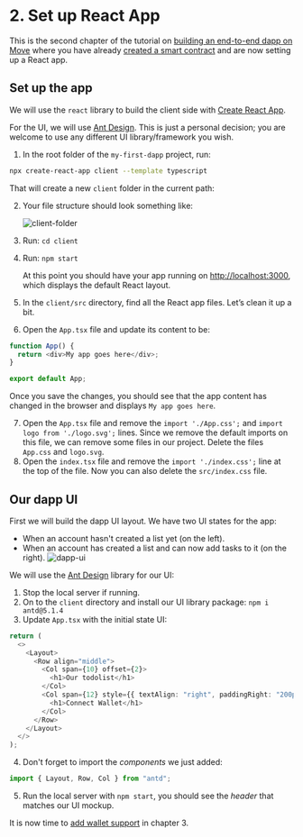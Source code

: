 # 2. Set up React App

This is the second chapter of the tutorial on [building an end-to-end dapp on Move](../build-e2e-dapp.mdx) where you have already [created a smart contract](1-create-smart-contract.mdx) and are now setting up a React app.

## Set up the app

We will use the `react` library to build the client side with [Create React App](https://create-react-app.dev/docs/getting-started#creating-an-app).

For the UI, we will use [Ant Design](https://ant.design/). This is just a personal decision; you are welcome to use any different UI library/framework you wish.

1. In the root folder of the `my-first-dapp` project, run:

```bash filename="Terminal"
npx create-react-app client --template typescript
```

That will create a new `client` folder in the current path:

2. Your file structure should look something like:

   ![client-folder](/assets/docs/v1.0.1/build-e2e-dapp-img-2.png)

3. Run: `cd client`
4. Run: `npm start`

   At this point you should have your app running on [http://localhost:3000](http://localhost:3000), which displays the default React layout.

5. In the `client/src` directory, find all the React app files. Let’s clean it up a bit.
6. Open the `App.tsx` file and update its content to be:

```ts filename="App.tsx"
function App() {
  return <div>My app goes here</div>;
}

export default App;
```

Once you save the changes, you should see that the app content has changed in the browser and displays `My app goes here`.

7. Open the `App.tsx` file and remove the `import './App.css';` and `import logo from './logo.svg';` lines. Since we remove the default imports on this file, we can remove some files in our project. Delete the files `App.css` and `logo.svg`.
8. Open the `index.tsx` file and remove the `import './index.css';` line at the top of the file.
   Now you can also delete the `src/index.css` file.

## Our dapp UI

First we will build the dapp UI layout. We have two UI states for the app:

- When an account hasn't created a list yet (on the left).
- When an account has created a list and can now add tasks to it (on the right).
  ![dapp-ui](/assets/docs/v1.0.1/build-e2e-dapp-img-3.png)

We will use the [Ant Design](https://ant.design/) library for our UI:

1. Stop the local server if running.
2. On to the `client` directory and install our UI library package: `npm i antd@5.1.4`
3. Update `App.tsx` with the initial state UI:

```ts filename="App.tsx"
return (
  <>
    <Layout>
      <Row align="middle">
        <Col span={10} offset={2}>
          <h1>Our todolist</h1>
        </Col>
        <Col span={12} style={{ textAlign: "right", paddingRight: "200px" }}>
          <h1>Connect Wallet</h1>
        </Col>
      </Row>
    </Layout>
  </>
);
```

4. Don't forget to import the _components_ we just added:

```ts filename="App.tsx"
import { Layout, Row, Col } from "antd";
```

5. Run the local server with `npm start`, you should see the _header_ that matches our UI mockup.

It is now time to [add wallet support](3-add-wallet-support.mdx) in chapter 3.